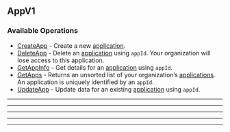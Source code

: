 
## AppV1

### Available Operations

* [CreateApp](/resources/appv1/create_app) - Create a new [application](https://hathora.dev/docs/concepts/hathora-entities#application).
* [DeleteApp](/resources/appv1/delete_app) - Delete an [application](https://hathora.dev/docs/concepts/hathora-entities#application) using `appId`. Your organization will lose access to this application.
* [GetAppInfo](/resources/appv1/get_app_info) - Get details for an [application](https://hathora.dev/docs/concepts/hathora-entities#application) using `appId`.
* [GetApps](/resources/appv1/get_apps) - Returns an unsorted list of your organization’s [applications](https://hathora.dev/docs/concepts/hathora-entities#application). An application is uniquely identified by an `appId`.
* [UpdateApp](/resources/appv1/update_app) - Update data for an existing [application](https://hathora.dev/docs/concepts/hathora-entities#application) using `appId`.

---
<CreateApp />

---
<DeleteApp />

---
<GetAppInfo />

---
<GetApps />

---
<UpdateApp />
